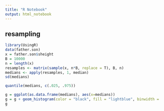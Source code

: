 ```yaml
---
title: "R Notebook"
output: html_notebook
---
```


## resampling

```r
library(UsingR)
data(father.son)
x = father.son$sheight
B = 10000
n = length(x)
resamples <- matrix(sample(x, n*B, replace = T), B, n)
medians <- apply(resamples, 1, median)
sd(medians)
```

```r
quantile(medians, c(.025, .975))
```

```r
g = ggplot(as.data.frame(medians), aes(x=medians))
g = g + geom_histogram(color = "black", fill = "lightblue", binwidth = 0.05)
g

```



